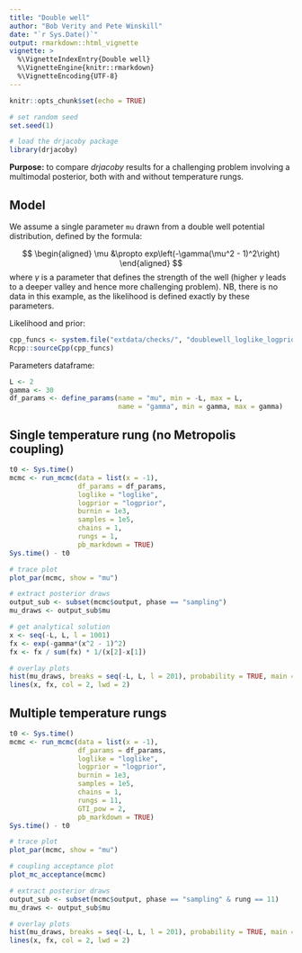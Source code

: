 ---
title: "Double well"
author: "Bob Verity and Pete Winskill"
date: "`r Sys.Date()`"
output: rmarkdown::html_vignette
vignette: >
  %\VignetteIndexEntry{Double well}
  %\VignetteEngine{knitr::rmarkdown}
  %\VignetteEncoding{UTF-8}
---

```{r setup, include=FALSE}
knitr::opts_chunk$set(echo = TRUE)
```

```{r, echo = FALSE}
# set random seed
set.seed(1)

# load the drjacoby package
library(drjacoby)
```

**Purpose:** to compare *drjacoby* results for a challenging problem involving a multimodal posterior, both with and without temperature rungs.

## Model

We assume a single parameter `mu` drawn from a double well potential distribution, defined by the formula:

$$
\begin{aligned}
  \mu &\propto exp\left(-\gamma(\mu^2 - 1)^2\right)
\end{aligned}
$$
where $\gamma$ is a parameter that defines the strength of the well (higher $\gamma$ leads to a deeper valley and hence more challenging problem). NB, there is no data in this example, as the likelihood is defined exactly by these parameters.

Likelihood and prior:

```{r}
cpp_funcs <- system.file("extdata/checks/", "doublewell_loglike_logprior.cpp", package = 'drjacoby', mustWork = TRUE)
Rcpp::sourceCpp(cpp_funcs)
```

Parameters dataframe:

```{r}
L <- 2
gamma <- 30
df_params <- define_params(name = "mu", min = -L, max = L,
                           name = "gamma", min = gamma, max = gamma)
```


## Single temperature rung (no Metropolis coupling)

```{r}
t0 <- Sys.time()
mcmc <- run_mcmc(data = list(x = -1),
                 df_params = df_params,
                 loglike = "loglike",
                 logprior = "logprior",
                 burnin = 1e3,
                 samples = 1e5,
                 chains = 1,
                 rungs = 1,
                 pb_markdown = TRUE)
Sys.time() - t0
```

```{r, fig.width=6, fig.height=5}
# trace plot
plot_par(mcmc, show = "mu")
```

```{r, fig.width=6, fig.height=5}
# extract posterior draws
output_sub <- subset(mcmc$output, phase == "sampling")
mu_draws <- output_sub$mu

# get analytical solution
x <- seq(-L, L, l = 1001)
fx <- exp(-gamma*(x^2 - 1)^2)
fx <- fx / sum(fx) * 1/(x[2]-x[1])

# overlay plots
hist(mu_draws, breaks = seq(-L, L, l = 201), probability = TRUE, main = "", col = "black")
lines(x, fx, col = 2, lwd = 2)
```


## Multiple temperature rungs

```{r}
t0 <- Sys.time()
mcmc <- run_mcmc(data = list(x = -1),
                 df_params = df_params,
                 loglike = "loglike",
                 logprior = "logprior",
                 burnin = 1e3,
                 samples = 1e5,
                 chains = 1,
                 rungs = 11,
                 GTI_pow = 2,
                 pb_markdown = TRUE)
Sys.time() - t0
```

```{r, fig.width=6, fig.height=5}
# trace plot
plot_par(mcmc, show = "mu")

# coupling acceptance plot
plot_mc_acceptance(mcmc)
```

```{r, fig.width=6, fig.height=5}
# extract posterior draws
output_sub <- subset(mcmc$output, phase == "sampling" & rung == 11)
mu_draws <- output_sub$mu

# overlay plots
hist(mu_draws, breaks = seq(-L, L, l = 201), probability = TRUE, main = "", col = "black")
lines(x, fx, col = 2, lwd = 2)
```


